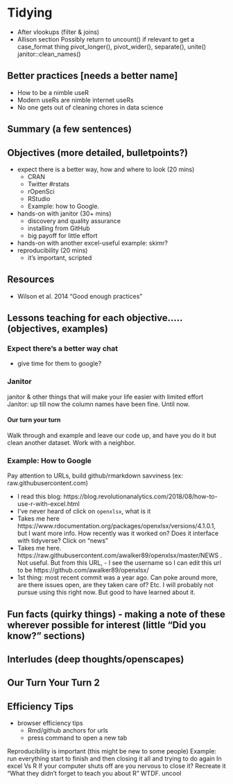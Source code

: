 # Tidying

- After vlookups (filter & joins)
- Allison section
Possibly return to uncount() if relevant to get a case_format thing
pivot_longer(), pivot_wider(), separate(), unite()
janitor::clean_names()

## Better practices [needs a better name]

- How to be a nimble useR
- Modern useRs are nimble internet useRs
- No one gets out of cleaning chores in data science 

## Summary (a few sentences)

## Objectives (more detailed, bulletpoints?)

- expect there is a better way, how and where to look (20 mins)
  - CRAN
  - Twitter #rstats
  - rOpenSci
  - RStudio
  - Example: how to Google.
- hands-on with janitor (30+ mins)
  - discovery and quality assurance
  - installing from GitHub
  - big payoff for little effort
- hands-on with another excel-useful example: skimr?   
- reproducibility (20 mins)
  - it's important, scripted


## Resources

- Wilson et al. 2014 "Good enough practices"

## Lessons teaching for each objective….. (objectives, examples)

### Expect there's a better way chat

- give time for them to google?

### Janitor

janitor & other things that will make your life easier with limited effort
Janitor: up till now the column names have been fine. Until now.

#### Our turn your turn
Walk through and example and leave our code up, and have you do it but clean another dataset. Work with a neighbor.

### Example: How to Google
Pay attention to URLs, build github/rmarkdown savviness (ex: raw.githubusercontent.com)

- I read this blog: https://blog.revolutionanalytics.com/2018/08/how-to-use-r-with-excel.html
- I’ve never heard of click on `openxlsx`, what is it
- Takes me here https://www.rdocumentation.org/packages/openxlsx/versions/4.1.0.1, but I want more info. How recently was it worked on? Does it interface with tidyverse? Click on “news”
- Takes me here. https://raw.githubusercontent.com/awalker89/openxlsx/master/NEWS . Not useful. But from this URL, - I see the username so I can edit this url to be
https://github.com/awalker89/openxlsx/
- 1st thing: most recent commit was a year ago. Can poke around more, are there issues open, are they taken care of? Etc. I will probably not pursue using this right now. But good to have learned about it. 

## Fun facts (quirky things) - making a note of these wherever possible for interest (little “Did you know?” sections)
## Interludes (deep thoughts/openscapes)
## Our Turn Your Turn 2
## Efficiency Tips
 
 - browser efficiency tips
   - Rmd/github anchors for urls
   - press command to open a new tab
   

Reproducibility is important (this might be new to some people)
Example: run everything start to finish and then closing it all and trying to do again
In excel
Vs R
If your computer shuts off are you nervous to close it?
Recreate it
“What they didn’t forget to teach you about R” WTDF. uncool 
